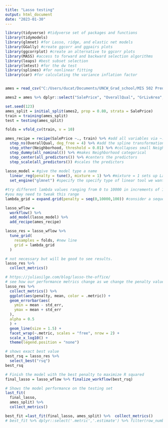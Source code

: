 ---
title: "Lasso testing"
output: html_document
date: "2023-01-30"
---

```{r libraries & read in file }
library(tidyverse) #tidyverse set of packages and functions
library(tidymodels)
library(glmnet) #for Lasso, ridge, and elastic net models 
library(GGally) #create ggcorr and ggpairs plots
library(ggcorrplot) #create an alternative to ggcorr plots
library(MASS) #access to forward and backward selection algorithms
library(leaps) #best subset selection
library(lmtest) #for the dw test
library(splines) #for nonlinear fitting
library(car) #for calculating the variance inflation factor


ames = read_csv("C:/Users/ducat/Documents/UNCW_Grad_school/MIS 502 Predictive Analytics/Mod 3 Bias& Logistical regression/AmesData.csv")

```


```{r select subset columns}
ames2 = ames %>% dplyr::select("SalePrice", "OverallQual", "GrLivArea", "GarageCars", "GarageArea", "TotalBsmtSF", "1stFlrSF", "FullBath", "YearBuilt", "YearRemodAdd", "TotRmsAbvGrd", "Neighborhood")
```


```{r set the train&test sizes_ also set up the k-folds}
set.seed(123)
ames_split = initial_split(ames2, prop = 0.80, strata = SalePrice)
train = training(ames_split)
test = testing(ames_split)

folds = vfold_cv(train, v = 10)
```

```{r develop the recipe_models_flows_&tuning, warning=FALSE, error=FALSE}
ames_recipe = recipe(SalePrice ~., train) %>% #add all variables via ~.
  step_ns(OverallQual, deg_free = 4) %>% #add the spline transformation to the recipe
  step_other(Neighborhood, threshold = 0.01) %>% #collapses small Neighborhoods into an "Other" group
  step_dummy(all_nominal()) %>% #makes Neighborhood categorical
  step_center(all_predictors()) %>% #centers the predictors
  step_scale(all_predictors()) #scales the predictors
  
lasso_model = #give the model type a name 
  linear_reg(penalty = tune(), mixture = 1) %>% #mixture = 1 sets up Lasso, 0 sets up Ridge
  set_engine("glmnet") #specify the specify type of linear tool we want to use 

#try different lambda values ranging from 0 to 10000 in increments of 100                        
#you may need to tweak this range 
lambda_grid = expand.grid(penalty = seq(0,10000,100)) #consider a sequence of values from 0 to 10000 by 100

lasso_wflow =
  workflow() %>% 
  add_model(lasso_model) %>% 
  add_recipe(ames_recipe)

lasso_res = lasso_wflow %>% 
  tune_grid(
    resamples = folds, #new line
    grid = lambda_grid
  )
```


```{r view performance and penalties, include=FALSE}
# not necessary but will be good to see results. 
lasso_res %>%
  collect_metrics()
```

```{r graphically visualize the results_ not necessary but cool to see, include= FALSE}
# https://juliasilge.com/blog/lasso-the-office/
# see how our performance metrics change as we change the penalty value.  
lasso_res %>%
  collect_metrics() %>%
  ggplot(aes(penalty, mean, color = .metric)) +
  geom_errorbar(aes(
    ymin = mean - std_err,
    ymax = mean + std_err
  ),
  alpha = 0.5
  ) +
  geom_line(size = 1.5) +
  facet_wrap(~.metric, scales = "free", nrow = 2) +
  scale_x_log10() +
  theme(legend.position = "none")
```

```{r gives best r^2 result and penalty}

# shows exact best value  
best_rsq = lasso_res %>%
  select_best("rsq")
best_rsq

# Finish the model with the best penalty to maximize R squared
final_lasso = lasso_wflow %>% finalize_workflow(best_rsq)   

# Shows the model performance on the testing set  
last_fit(          
  final_lasso,
  ames_split) %>%
  collect_metrics()

best_fit =last_fit(final_lasso, ames_split) %>%  collect_metrics() 
# best_fit %>% dplyr::select('.metric','.estimate') %>% filter(row_number() ==2 ) this will allow to filter to the r^2 estimate value

```
